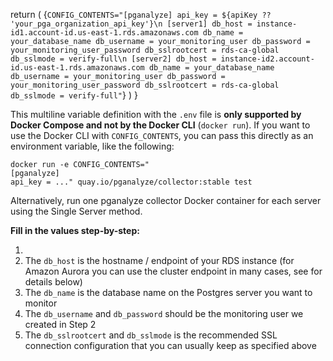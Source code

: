 
  return (
    <CodeBlock>
      {`CONFIG_CONTENTS="[pganalyze]
api_key = ${apiKey ?? 'your_pga_organization_api_key'}\n
[server1]
db_host = instance-id1.account-id.us-east-1.rds.amazonaws.com
db_name = your_database_name
db_username = your_monitoring_user
db_password = your_monitoring_user_password
db_sslrootcert = rds-ca-global
db_sslmode = verify-full\n
[server2]
db_host = instance-id2.account-id.us-east-1.rds.amazonaws.com
db_name = your_database_name
db_username = your_monitoring_user
db_password = your_monitoring_user_password
db_sslrootcert = rds-ca-global
db_sslmode = verify-full"`}
    </CodeBlock>
  )
}

<CollectorDotEnv apiKey={props.apiKey} />

This multiline variable definition with the `.env` file is **only supported by
Docker Compose and not by the Docker CLI** (`docker run`).
If you want to use the Docker CLI with `CONFIG_CONTENTS`, you can pass this
directly as an environment variable, like the following:

```
docker run -e CONFIG_CONTENTS="
[pganalyze]
api_key = ..." quay.io/pganalyze/collector:stable test
```

Alternatively, run one pganalyze collector Docker container for each server
using the Single Server method.

**Fill in the values step-by-step:**

1. <APIKeyInstructions apiKey={props.apiKey} />
2. The `db_host` is the hostname / endpoint of your RDS instance (for Amazon Aurora you can use the cluster endpoint in many cases, see for details below)
3. The `db_name` is the database name on the Postgres server you want to monitor
4. The `db_username` and `db_password` should be the monitoring user we created in <Link to='02_create_monitoring_user'>Step 2</Link>
5. The `db_sslrootcert` and `db_sslmode` is the recommended SSL connection configuration that you can usually keep as specified above
